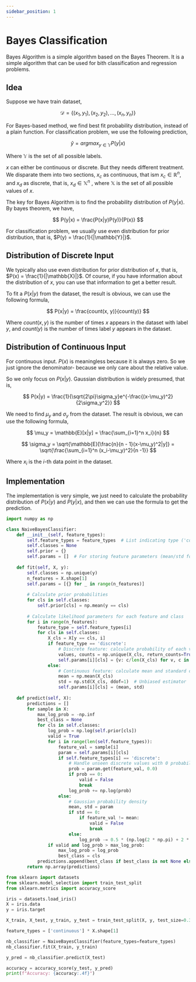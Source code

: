 ```yaml
---
sidebar_position: 1
---
```


# Bayes Classification

Bayes Algorithm is a simple algorithm based on the Bayes Theorem. It is a simple algorithm that can be used for bith classification and regression problems.

## Idea

Suppose we have train dataset,

$$
\mathcal{D} = \{(x_1, y_1), (x_2, y_2), \ldots, (x_n, y_n)\}
$$

For Bayes-based method, we find best fit probability distribution, instead of a plain function. For classification problem, we use the following prediction,

$$
\hat{y} = argmax_{y \in \mathbb{Y}} P(y|x)
$$

Where $\mathbb{Y}$ is the set of all possible labels.

$x$ can either be continuous or discrete. But they needs different treatment. We disparate them into two sections, $x_c$ as continuous, that ism $x_c \in \mathbb{R}^n$, and $x_d$ as discrete, that is, $x_d \in \mathbb{X}^n$ , where $\mathbb{X}$ is the set of all possible values of $x$.

The key for Bayes Algorithm is to find the probability distribution of $P(y|x)$. By bayes theorem, we have,

$$
P(y|x) = \frac{P(x|y)P(y)}{P(x)}
$$

For classification problem, we usually use even distribution for prior distribution, that is, $P(y) = \frac{1}{|\mathbb{Y}|}$.

## Distribution of Discrete Input

We typically also use even distribution for prior distribution of $x$, that is, $P(x) = \frac{1}{|\mathbb{X}|}$. Of course, if you have information about the distribution of $x$, you can use that information to get a better result.

To fit a $P(x|y)$ from the dataset, the result is obvious, we can use the following formula,

$$
P(x|y) = \frac{count(x, y)}{count(y)}
$$

Where $count(x, y)$ is the number of times $x$ appears in the dataset with label $y$, and $count(y)$ is the number of times label $y$ appears in the dataset.

## Distribution of Continuous Input

For continuous input. $P(x)$ is meaningless because it is always zero. So we just ignore the denominator- because we only care about the relative value.

So we only focus on $P(x|y)$. Gaussian distribution is widely presumed, that is,

$$
P(x|y) = \frac{1}{\sqrt{2\pi}\sigma_y}e^{-\frac{(x-\mu_y)^2}{2\sigma_y^2}}
$$

We need to find $\mu_y$ and $\sigma_y$ from the dataset. The result is obvious, we can use the following formula,

$$
\mu_y = \mathbb{E}[x|y] = \frac{\sum_{i=1}^n x_i}{n}
$$

$$
\sigma_y = \sqrt{\mathbb{E}[\frac{n}{n - 1}(x-\mu_y)^2|y]} = \sqrt{\frac{\sum_{i=1}^n (x_i-\mu_y)^2}{n -1}}
$$

Where $x_i$ is the $i$-th data point in the dataset.

## Implementation

The implementation is very simple, we just need to calculate the probability distribution of $P(x|y)$ and $P(y|x)$, and then we can use the formula to get the prediction.

```python
import numpy as np

class NaiveBayesClassifier:
    def __init__(self, feature_types):
        self.feature_types = feature_types  # List indicating type ('continuous'/'discrete') for each feature
        self.classes = None
        self.prior = {}
        self.params = []  # For storing feature parameters (mean/std for continuous, probabilities for discrete)
    
    def fit(self, X, y):
        self.classes = np.unique(y)
        n_features = X.shape[1]
        self.params = [{} for _ in range(n_features)]
        
        # Calculate prior probabilities
        for cls in self.classes:
            self.prior[cls] = np.mean(y == cls)
        
        # Calculate likelihood parameters for each feature and class
        for i in range(n_features):
            feature_type = self.feature_types[i]
            for cls in self.classes:
                X_cls = X[y == cls, i]
                if feature_type == 'discrete':
                    # Discrete feature: calculate probability of each value
                    values, counts = np.unique(X_cls, return_counts=True)
                    self.params[i][cls] = {v: c/len(X_cls) for v, c in zip(values, counts)}
                else:
                    # Continuous feature: calculate mean and standard deviation
                    mean = np.mean(X_cls)
                    std = np.std(X_cls, ddof=1)  # Unbiased estimator
                    self.params[i][cls] = (mean, std)
    
    def predict(self, X):
        predictions = []
        for sample in X:
            max_log_prob = -np.inf
            best_class = None
            for cls in self.classes:
                log_prob = np.log(self.prior[cls])
                valid = True
                for i in range(len(self.feature_types)):
                    feature_val = sample[i]
                    param = self.params[i][cls]
                    if self.feature_types[i] == 'discrete':
                        # Handle unseen discrete values with 0 probability
                        prob = param.get(feature_val, 0.0)
                        if prob == 0:
                            valid = False
                            break
                        log_prob += np.log(prob)
                    else:
                        # Gaussian probability density
                        mean, std = param
                        if std == 0:
                            if feature_val != mean:
                                valid = False
                                break
                        else:
                            log_prob -= 0.5 * (np.log(2 * np.pi) + 2 * np.log(std)) + ((feature_val - mean) ** 2) / (2 * std ** 2)
                if valid and log_prob > max_log_prob:
                    max_log_prob = log_prob
                    best_class = cls
            predictions.append(best_class if best_class is not None else self.classes[0])
        return np.array(predictions)

from sklearn import datasets
from sklearn.model_selection import train_test_split
from sklearn.metrics import accuracy_score

iris = datasets.load_iris()
X = iris.data 
y = iris.target

X_train, X_test, y_train, y_test = train_test_split(X, y, test_size=0.3, random_state=42)

feature_types = ['continuous'] * X.shape[1]

nb_classifier = NaiveBayesClassifier(feature_types=feature_types)
nb_classifier.fit(X_train, y_train)

y_pred = nb_classifier.predict(X_test)

accuracy = accuracy_score(y_test, y_pred)
print(f"Accuracy: {accuracy:.4f}")
```
